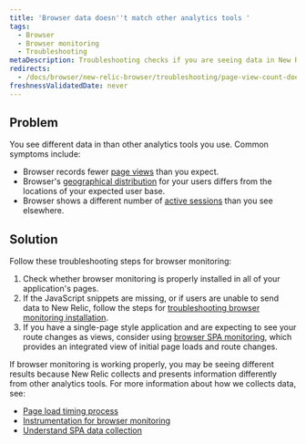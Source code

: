 ```yaml
---
title: 'Browser data doesn''t match other analytics tools '
tags:
  - Browser
  - Browser monitoring
  - Troubleshooting
metaDescription: Troubleshooting checks if you are seeing data in New Relic that doesn't match other analytics tools.
redirects:
  - /docs/browser/new-relic-browser/troubleshooting/page-view-count-doesnt-match-other-analytics-tools
freshnessValidatedDate: never
---
```


## Problem

You see different data in <InlinePopover type="browser" /> than other analytics tools you use. Common symptoms include:

* Browser records fewer [page views](/docs/browser/new-relic-browser/additional-standard-features/page-views-insights-your-sites-popularity) than you expect.
* Browser's [geographical distribution](/docs/browser/new-relic-browser/additional-standard-features/geography-webpage-performance-location) for your users differs from the locations of your expected user base.
* Browser shows a different number of [active sessions](/docs/browser/new-relic-browser/page-load-timing-resources/session-tracking) than you see elsewhere.

## Solution

Follow these troubleshooting steps for browser monitoring:

1. Check whether browser monitoring is properly installed in all of your application's pages.
2. If the JavaScript snippets are missing, or if users are unable to send data to New Relic, follow the steps for [troubleshooting browser monitoring installation](/docs/browser/new-relic-browser/installation-configuration/troubleshooting-browser-monitoring-installation).
3. If you have a single-page style application and are expecting to see your route changes as views, consider using [browser SPA monitoring](/docs/browser/single-page-app-monitoring/get-started/welcome-single-page-app-monitoring), which provides an integrated view of initial page loads and route changes.

If browser monitoring is working properly, you may be seeing different results because New Relic collects and presents information differently from other analytics tools. For more information about how we collects data, see:

* [Page load timing process](/docs/browser/new-relic-browser/page-load-timing-resources/page-load-timing-process)
* [Instrumentation for browser monitoring](/docs/browser/new-relic-browser/page-load-timing-resources/instrumentation-browser-monitoring)
* [Understand SPA data collection](/docs/browser/single-page-app-monitoring/use-spa-data/understand-spa-data-collection)
